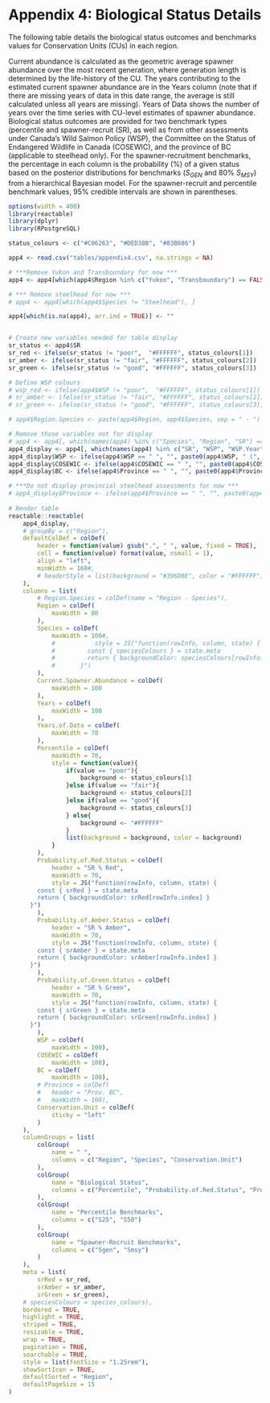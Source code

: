 # Appendix 4: Biological Status Details {#appendix-4 .unnumbered}

The following table details the biological status outcomes and benchmarks values for Conservation Units (CUs) in each region.

Current abundance is calculated as the geometric average spawner abundance over the most recent generation, where generation length is determined by the life-history of the CU. The years contributing to the estimated current spawner abundance are in the Years column (note that if there are missing years of data in this date range, the average is still calculated unless all years are missing). Years of Data shows the number of years over the time series with CU-level estimates of spawner abundance. Biological status outcomes are provided for two benchmark types (percentile and spawner-recruit (SR), as well as from other assessments under Canada's Wild Salmon Policy (WSP), the Committee on the Status of Endangered Wildlife in Canada (COSEWIC), and the province of BC (applicable to steelhead only). For the spawner-recruitment benchmarks, the percentage in each column is the probability (%) of a given status based on the posterior distributions for benchmarks ($S_{GEN}$ and 80% $S_{MSY}$) from a hierarchical Bayesian model. For the spawner-recruit and percentile benchmark values, 95% credible intervals are shown in parentheses. 

```r
options(width = 400)
library(reactable)
library(dplyr)
library(RPostgreSQL)

status_colours <- c("#C06263", "#DED38B", "#83B686")

app4 <- read.csv("tables/appendix4.csv", na.strings = NA)

# ***Remove Yukon and Transboundary for now ***
app4 <- app4[which(app4$Region %in% c("Yukon", "Transboundary") == FALSE), ]

# *** Remove steelhead for now ***
# app4 <- app4[which(app4$Species != "Steelhead"), ]

app4[which(is.na(app4), arr.ind = TRUE)] <- ""


# Create new variables needed for table display
sr_status <- app4$SR
sr_red <- ifelse(sr_status != "poor",  "#FFFFFF", status_colours[1])
sr_amber <- ifelse(sr_status != "fair", "#FFFFFF", status_colours[2])
sr_green <- ifelse(sr_status != "good", "#FFFFFF", status_colours[3])

# Define WSP colours
# wsp_red <- ifelse(app4$WSP != "poor",  "#FFFFFF", status_colours[1])
# sr_amber <- ifelse(sr_status != "fair", "#FFFFFF", status_colours[2])
# sr_green <- ifelse(sr_status != "good", "#FFFFFF", status_colours[3])

# app4$Region.Species <- paste(app4$Region, app4$Species, sep = " - ")

# Remove those variables not for display
# app4 <- app4[, which(names(app4) %in% c("Species", "Region", "SR") == FALSE)]
app4_display <- app4[, which(names(app4) %in% c("SR", "WSP", "WSP.Year", "COSEWIC", "COSEWIC.Year", "Province", "Province.Year") == FALSE)]
app4_display$WSP <- ifelse(app4$WSP == " ", "", paste0(app4$WSP, " (", app4$WSP.Year, ")"))
app4_display$COSEWIC <- ifelse(app4$COSEWIC == " ", "", paste0(app4$COSEWIC, " (", app4$COSEWIC.Year, ")"))
app4_display$BC <- ifelse(app4$Province == " ", "", paste0(app4$Province, " (", app4$Province.Year, ")"))

# ***Do not display provincial steelhead assessments for now ***
# app4_display$Province <- ifelse(app4$Province == " ", "", paste0(app4$Province, " (", app4$Province.Year, ")"))
	
# Render table
reactable::reactable(
	app4_display, 
	# groupBy = c("Region"),
	defaultColDef = colDef(
		header = function(value) gsub(".", " ", value, fixed = TRUE),
		cell = function(value) format(value, nsmall = 1),
		align = "left",
		minWidth = 160#,
		# headerStyle = list(background = "#396D8E", color = "#FFFFFF")
	),
	columns = list(
		# Region.Species = colDef(name = "Region - Species"),
		Region = colDef(
			maxWidth = 80
		),
		Species = colDef(
			maxWidth = 100#,
			# 			style = JS("function(rowInfo, column, state) {
			#         const { speciesColours } = state.meta
			#         return { backgroundColor: speciesColours[rowInfo.index] }
			#       }")
		),
		Current.Spawner.Abundance = colDef(
			maxWidth = 100
		),	
		Years = colDef(
			maxWidth = 100
		),
		Years.of.Data = colDef(
			maxWidth = 70
		),
		Percentile = colDef(
			maxWidth = 70,
			style = function(value){
				if(value == "poor"){
					background <- status_colours[1]
				}else if(value == "fair"){
					background <- status_colours[2]
				}else if(value == "good"){
					background <- status_colours[3]
				} else{
					background <- "#FFFFFF"
				}
				list(background = background, color = background)
			}
		),
		Probability.of.Red.Status = colDef(
			header = "SR % Red",
			maxWidth = 70,
			style = JS("function(rowInfo, column, state) {
        const { srRed } = state.meta
        return { backgroundColor: srRed[rowInfo.index] }
      }")
		),
		Probability.of.Amber.Status = colDef(
			header = "SR % Amber",
			maxWidth = 70,
			style = JS("function(rowInfo, column, state) {
        const { srAmber } = state.meta
        return { backgroundColor: srAmber[rowInfo.index] }
      }")
		),
		Probability.of.Green.Status = colDef(
			header = "SR % Green",
			maxWidth = 70,
			style = JS("function(rowInfo, column, state) {
        const { srGreen } = state.meta
        return { backgroundColor: srGreen[rowInfo.index] }
      }")
		),
		WSP = colDef(
			maxWidth = 100),
		COSEWIC = colDef(
			maxWidth = 100),
		BC = colDef(
			maxWidth = 100),
		# Province = colDef(
		# 	header = "Prov. BC",
		# 	maxWidth = 100),
		Conservation.Unit = colDef(
			sticky = "left"
		)
	),
	columnGroups = list(
		colGroup(
			name = " ",
			columns = c("Region", "Species", "Conservation.Unit")
		),
		colGroup(
			name = "Biological Status",
			columns = c("Percentile", "Probability.of.Red.Status", "Probability.of.Amber.Status", "Probability.of.Green.Status", "WSP", "COSEWIC", "BC") #, "Province")
		),
		colGroup(
			name = "Percentile Benchmarks",
			columns = c("S25", "S50")
		),
		colGroup(
			name = "Spawner-Recruit Benchmarks",
			columns = c("Sgen", "Smsy")
		)
	),
	meta = list(
		srRed = sr_red,
		srAmber = sr_amber,
		srGreen = sr_green),
	# speciesColours = species_colours),
	bordered = TRUE,
	highlight = TRUE,
	striped = TRUE,
	resizable = TRUE, 
	wrap = TRUE,
	pagination = TRUE,
	searchable = TRUE,
	style = list(fontSize = "1.25rem"),
	showSortIcon = TRUE,
	defaultSorted = "Region",
	defaultPageSize = 15
)

```